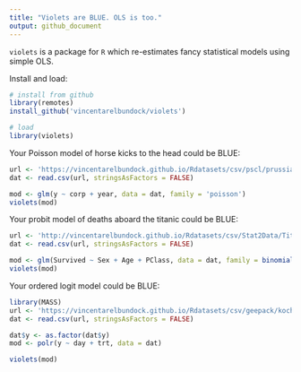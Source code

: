 ```yaml
---
title: "Violets are BLUE. OLS is too."
output: github_document
---
```


`violets` is a package for `R` which re-estimates fancy statistical models using simple OLS.

Install and load:

```r
# install from github
library(remotes)
install_github('vincentarelbundock/violets')

# load
library(violets)
```

Your Poisson model of horse kicks to the head could be BLUE:

```r
url <- 'https://vincentarelbundock.github.io/Rdatasets/csv/pscl/prussian.csv'
dat <- read.csv(url, stringsAsFactors = FALSE)

mod <- glm(y ~ corp + year, data = dat, family = 'poisson')
violets(mod)
```

Your probit model of deaths aboard the titanic could be BLUE:

```r
url <- 'http://vincentarelbundock.github.io/Rdatasets/csv/Stat2Data/Titanic.csv'
dat <- read.csv(url, stringsAsFactors = FALSE)

mod <- glm(Survived ~ Sex + Age + PClass, data = dat, family = binomial(link = 'probit'))
violets(mod)
```

Your ordered logit model could be BLUE:

```r
library(MASS)
url <- 'https://vincentarelbundock.github.io/Rdatasets/csv/geepack/koch.csv'
dat <- read.csv(url, stringsAsFactors = FALSE)

dat$y <- as.factor(dat$y)
mod <- polr(y ~ day + trt, data = dat)

violets(mod)
```